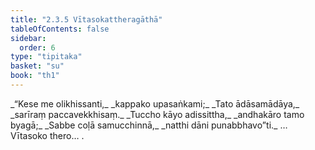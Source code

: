 ```yaml
---
title: "2.3.5 Vītasokattheragāthā"
tableOfContents: false
sidebar:
  order: 6
type: "tipitaka"
basket: "su"
book: "th1"
---
```



<DynamicBreadcrumb />

<Division number="169" book="th1" bookNo="19" page="254">

<Paragraph number="350" type="verses" book="th1">
_“Kese me olikhissanti,_  
_kappako upasaṅkami;_  
_Tato ādāsamādāya,_  
_sarīraṃ paccavekkhisaṃ._  

</Paragraph>

</Division>
<Division number="170" book="th1" bookNo="19" page="254">

<Paragraph number="351" type="verses" book="th1">
_Tuccho kāyo adissittha,_  
_andhakāro tamo byagā;_  
_Sabbe coḷā samucchinnā,_  
_natthi dāni punabbhavo”ti._  


</Paragraph>
</Division>

<Paragraph number="352" type="center" book="th1">
…  Vītasoko thero… .
</Paragraph>